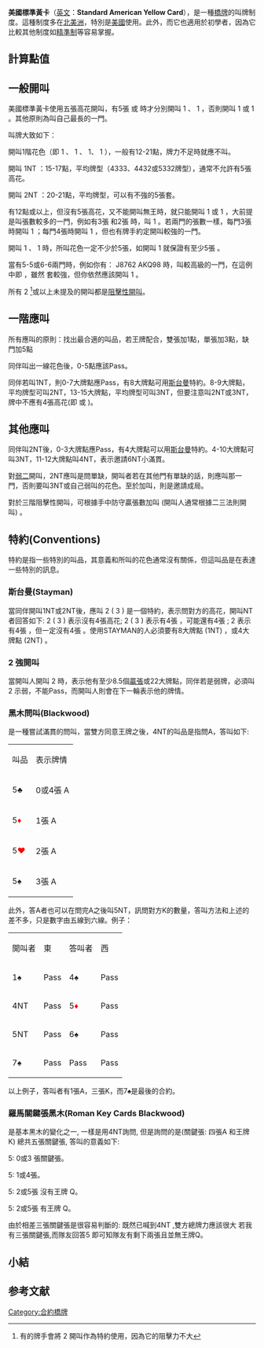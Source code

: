 {{noteTA
|G1=Bridge
}}
'''美國標準黃卡'''（[[英語|英文]]：'''Standard American Yellow Card'''），是一種[[橋牌|橋牌]]的叫牌制度。這種制度多在[[北美洲|北美洲]]，特別是[[美國|美國]]使用。此外，而它也適用於初學者，因為它比較其他制度如[[精準制|精準制]]等容易掌握。

== 計算點值 ==
{{main|大牌點}}
== 一般開叫 ==
美國標準黃卡使用五張高花開叫，有5張 {{紅心}} 或 {{黑桃}} 時才分別開叫 1{{紅心}} 、 1{{黑桃}} ，否則開叫 1{{梅花}} 或 1{{方塊}} 。其他原則為叫自己最長的一門。

叫牌大致如下：

開叫1階花色（即 1{{梅花}} 、 1{{方塊}} 、 1{{紅心}}、 1{{黑桃}} ），一般有12-21點，牌力不足時就應不叫。 

開叫 1NT ：15-17點，平均牌型（4333、4432或5332牌型），通常不允許有5張高花。

開叫 2NT ：20-21點，平均牌型，可以有不強的5張套。

有12點或以上，但沒有5張高花，又不能開叫無王時，就只能開叫 1{{梅花}} 或 1{{方塊}} ，大前提是叫張數較多的一門，例如有3張 {{梅花}} 和2張 {{方塊}} 時，叫 1{{梅花}} 。若兩門的張數一樣，每門3張時開叫 1{{梅花}} ；每門4張時開叫 1{{方塊}} ，但也有牌手約定開叫較強的一門。

開叫 1{{紅心}} 、 1{{黑桃}} 時，所叫花色一定不少於5張，如開叫 1{{黑桃}} 就保證有至少5張 {{黑桃}} 。

當有5-5或6-6兩門時，例如你有：{{黑桃}} J8762 {{紅心}} AKQ98 時，叫較高級的一門，在這例中即 {{黑桃}} ，雖然 {{紅心}} 套較強，但你依然應該開叫 1{{黑桃}} 。

所有 2{{方塊}} <ref>有的牌手會將 2{{方塊}} 開叫作為特約使用，因為它的阻擊力不大</ref>或以上未提及的開叫都是[[阻擊性開叫|阻擊性開叫]]。

== 一階應叫 ==
所有應叫的原則：找出最合適的叫品，若王牌配合，雙張加1點，單張加3點，缺門加5點

同伴叫出一線花色後，0-5點應該Pass。

同伴若叫1NT，則0-7大牌點應Pass，有8大牌點可用[[斯台曼問叫|斯台曼]]特約。8-9大牌點，平均牌型可叫2NT，13-15大牌點，平均牌型可叫3NT，但要注意叫2NT或3NT，牌中不應有4張高花(即 {{紅心}} 或 {{黑桃}} )。

== 其他應叫 ==
同伴叫2NT後，0-3大牌點應Pass，有4大牌點可以用[[斯台曼問叫|斯台曼]]特約。4-10大牌點可叫3NT，11-12大牌點叫4NT，表示邀請6NT小滿貫。

對[[弱二|弱二]]開叫，2NT應叫是問單缺，開叫者若在其他門有單缺的話，則應叫那一門，否則要叫3NT或自己弱叫的花色。至於加叫，則是邀請成局。

對於三階阻擊性開叫，可根據手中防守贏張數加叫 (開叫人通常根據二三法則開叫) 。

== 特約(Conventions) ==
特約是指一些特別的叫品，其意義和所叫的花色通常沒有關係，但這叫品是在表達一些特別的訊息。

=== 斯台曼(Stayman) ===
{{main|斯台曼問叫}} 
當同伴開叫1NT或2NT後，應叫 2{{梅花}} ( 3{{梅花}} ) 是一個特約，表示問對方的高花，開叫NT者回答如下:  2{{方塊}} ( 3{{方塊}} ) 表示沒有4張高花;  2{{紅心}} ( 3{{紅心}} ) 表示有4張 {{紅心}} ，可能還有4張 {{黑桃}} ; 2{{黑桃}} 表示有4張 {{黑桃}} ，但一定沒有4張 {{紅心}} 。使用STAYMAN的人必須要有8大牌點 (1NT) ，或4大牌點 (2NT) 。

=== 2{{梅花}} 強開叫 ===
{{main|2{{梅花}}強開叫}}
當開叫人開叫 2{{梅花}} 時，表示他有至少8.5個[[贏張計算法|贏張]]或22大牌點，同伴若是弱牌，必須叫 2{{方塊}} 示弱，不能Pass，而開叫人則會在下一輪表示他的牌情。

=== 黑木問叫(Blackwood) ===
{{main|黑木問叫}}
是一種嘗試滿貫的問叫，當雙方同意王牌之後，4NT的叫品是指問A，答叫如下: 
{| border="1" 
|- 
| 叫品 || 表示牌情 
|- 
| 5♣ || 0或4張 A
|- 
| 5<span style="color: RED;">♦</span> || 1張 A
|- 
| 5<span style="color: RED;">♥</span> || 2張 A
|- 
| 5♠ || 3張 A
|}
此外，答A者也可以在問完A之後叫5NT，訊問對方K的數量，答叫方法和上述的差不多，只是數字由五線到六線。例子：


{| border="1" 
|- 
| 開叫者 || 東 || 答叫者 || 西
|- 
| 1♠ || Pass || 4♠ || Pass
|- 
| 4NT || Pass || 5<span style="color: RED;">♦</span> || Pass
|- 
| 5NT || Pass || 6♠ || Pass
|- 
| 7♠ || Pass || Pass || Pass
|}
以上例子，答叫者有1張A，三張K，而7♠是最後的合約。

=== 羅馬關鍵張黑木(Roman Key Cards Blackwood) ===
是基本黑木的變化之一, 一樣是用4NT詢問, 但是詢問的是(關鍵張: 四張A 和王牌K)
總共五張關鍵張, 答叫的意義如下:

5{{梅花}}: 0或3 張關鍵張。

5{{方塊}}: 1或4張。

5{{紅心}}: 2或5張  沒有王牌 Q。

5{{黑桃}}: 2或5張  有王牌 Q。

由於相差三張關鍵張是很容易判斷的: 既然已喊到4NT ,雙方總牌力應該很大
若我有三張關鍵張,而隊友回答5{{紅心}}  即可知隊友有剩下兩張且並無王牌Q。

== 小結 ==

==参考文献==
<div class="references-small">
<references />
</div>

[[Category:合約橋牌|Category:合約橋牌]]